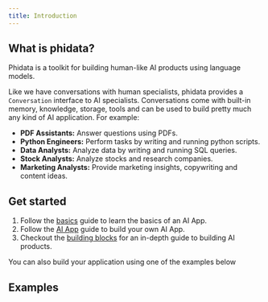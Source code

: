 ```yaml
---
title: Introduction
---
```


## What is phidata?

Phidata is a toolkit for building human-like AI products using language models.

Like we have conversations with human specialists, phidata provides a `Conversation` interface to AI specialists. Conversations come with built-in memory, knowledge, storage, tools and can be used to build pretty much any kind of AI application. For example:

- **PDF Assistants:** Answer questions using PDFs.
- **Python Engineers:** Perform tasks by writing and running python scripts.
- **Data Analysts:** Analyze data by writing and running SQL queries.
- **Stock Analysts:** Analyze stocks and research companies.
- **Marketing Analysts:** Provide marketing insights, copywriting and content ideas.

## Get started

1. Follow the [basics](/basics) guide to learn the basics of an AI App.
2. Follow the [AI App](/ai-app/run-local) guide to build your own AI App.
3. Checkout the [building blocks](/blocks/overview) for an in-depth guide to building AI products.

You can also build your application using one of the examples below

## Examples

<Snippet file="examples.mdx" />
